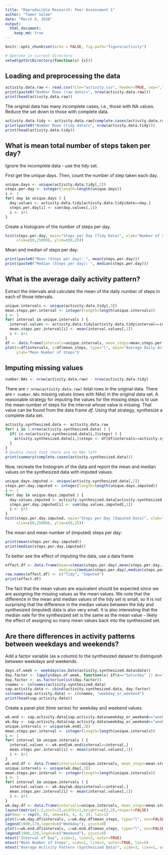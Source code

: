```yaml
---
title: "Reproducible Research: Peer Assessment 1"
author: "Tamer Salem"
date: "March 9, 2020"
output: 
  html_document:
    keep_md: true
---
```


```r
knitr::opts_chunk$set(echo = FALSE, fig.path="figure/activity")
```
```r
# Operate in current directory
setwd(getSrcDirectory(function(x) {x}))
```

## Loading and preprocessing the data

```r
activity.data.raw <- read.csv(file="activity.csv", header=TRUE, sep=",")
print(paste0("Number Rows (raw data)=", nrow(activity.data.raw)))
print(head(activity.data.raw))
```

The original data has many incomplete cases, i.e., those with NA values.  Reduce the set down to those with complete data.
```r
activity.data.tidy <- activity.data.raw[complete.cases(activity.data.raw),]
print(paste0("Number Rows (tidy data)=", nrow(activity.data.tidy)))
print(head(activity.data.tidy))
```

## What is mean total number of steps taken per day?

Ignore the incomplete data - use the tidy set.  

First get the unique days.  Then, count the number of step taken each day.
```r
unique.days <- unique(activity.data.tidy[,2])
steps.per.day <- integer(length=length(unique.days))
i <- 1
for( day in unique.days ) {
  day.values <- activity.data.tidy[activity.data.tidy$date==day,]
  steps.per.day[i] <- sum(day.values[,1])
  i <- i+1
}
```
Create a histogram of the number of steps per day.
```r
hist(steps.per.day, main="Steps per Day (Tidy Data)", xlab="Number of Steps per Day", ylab="Number of Days", breaks=12,
     xlim=c(0,25000), ylim=c(0,20))
```
Mean and median of steps per day:
```r
print(paste0("Mean (Steps per day): ", mean(steps.per.day)))
print(paste0("Median (Steps per day): ", median(steps.per.day)))
```

## What is the average daily activity pattern?

Extract the intervals and calculate the mean of the daily number of steps in each of those intervals.
```r
unique.intervals <- unique(activity.data.tidy[,3])
mean.steps.per.interval <- integer(length=length(unique.intervals))
i <- 1
for( interval in unique.intervals ) {
  interval.values <- activity.data.tidy[activity.data.tidy$interval==interval,]
  mean.steps.per.interval[i] <- mean(interval.values[,1])
  i <- i+1
}
df <- data.frame(intervals=unique.intervals, mean_steps=mean.steps.per.interval)
plot(x=df$intervals, y=df$mean_steps, type="l", main="Average Daily Activity Pattern (Tidy Data)", xlab="Interval of Day",
     ylab="Mean Number of Steps")
```


## Imputing missing values

```r
number.NAs <- nrow(activity.data.raw) - nrow(activity.data.tidy)
```

There are `r nrow(activity.data.raw)` total rows in the original data.  There are `r number.NAs` missing values (rows with NAs) in the original data set.  A reasonable strategy for imputing the 
values for the missing steps is to use the mean number of steps for the interval whose value is missing.  That
value can be found from the data frame *df*.  Using that strategy, synthesize a complete data set.
```r
activity.synthesized.data <- activity.data.raw
for( i in 1:nrow(activity.synthesized.data) ) {
  if( is.na(activity.synthesized.data[i,]$steps) ) {
    activity.synthesized.data[i,]$steps <- df[df$intervals==activity.synthesized.data[i,]$interval,]$mean_steps
  }
}
# Double check that there are no NAs left
print(summary(complete.cases(activity.synthesized.data)))
```
Now, recreate the histogram of the data and report the mean and median values on the synthesized data with imputed values.  
```r
unique.days.imputed <- unique(activity.synthesized.data[,2])
steps.per.day.imputed <- integer(length=length(unique.days.imputed))
i <- 1
for( day in unique.days.imputed ) {
  day.values.imputed <- activity.synthesized.data[activity.synthesized.data$date==day,]
  steps.per.day.imputed[i] <- sum(day.values.imputed[,1])
  i <- i+1
}
hist(steps.per.day.imputed, main="Steps per Day (Imputed Data)", xlab="Number of Steps per Day", ylab="Number of Days", breaks=12,
     xlim=c(0,25000), ylim=c(0,25))
```

The mean and mean number of (imputed) steps per day:
```r
print(mean(steps.per.day.imputed))
print(median(steps.per.day.imputed))
```
To better see the effect of imputing the data, use a data frame
```r
effect.df <- data.frame(mean=c(mean(steps.per.day),mean(steps.per.day.imputed)),
                        median=c(median(steps.per.day),median(steps.per.day.imputed)))
row.names(effect.df) <- c("Tidy", "Imputed")
print(effect.df)
```
The fact that the mean values are equivalent should be expected since we are assigning the missing values as the mean
values.  We note that the difference in the mean and median values of the tidy set is small, so it is not surprising
that the difference in the median values between the tidy and synthesized (imputed) data is also very small.  It is also
interesting that the median vale for the synthesized set is the same as the mean value - likely the effect of assigning
so many mean values back into the synthesized set.

## Are there differences in activity patterns between weekdays and weekends?

Add a factor variable (as a column) to the synthesized dataset to distinguish between weekdays and weekends.
```r
days.of.week <- weekdays(as.Date(activity.synthesized.data$date))
day.factor <- lapply(days.of.week, function(x) if(x=="Saturday" || x=="Sunday") "weekend" else "weekday")
day.factor <- as.factor(unlist(day.factor))
cnames <- colnames(activity.synthesized.data)
sap.activity.data <- cbind(activity.synthesized.data, day.factor)
colnames(sap.activity.data) <- c(cnames, "weekday_or_weekend")
print(head(sap.activity.data))
```

Create a panel plot (time series) for weekday and weekend values.

```r
wk.end <- sap.activity.data[sap.activity.data$weekday_or_weekend=="weekend",]
wk.day <- sap.activity.data[sap.activity.data$weekday_or_weekend=="weekday",]
unique.intervals <- unique(wk.end[,3])
mean.steps.per.interval <- integer(length=length(unique.intervals))
i <- 1
for( interval in unique.intervals ) {
  interval.values <- wk.end[wk.end$interval==interval,]
  mean.steps.per.interval[i] <- mean(interval.values[,1])
  i <- i+1
}
wk.end.df <- data.frame(intervals=unique.intervals, mean_steps=mean.steps.per.interval)
unique.intervals <- unique(wk.day[,3])
mean.steps.per.interval <- integer(length=length(unique.intervals))
i <- 1
for( interval in unique.intervals ) {
  interval.values <- wk.day[wk.day$interval==interval,]
  mean.steps.per.interval[i] <- mean(interval.values[,1])
  i <- i+1
}
wk.day.df <- data.frame(intervals=unique.intervals, mean_steps=mean.steps.per.interval)
layout(matrix(1:2,ncol=1),widths=1,heights=c(2,2),respect=FALSE)
par(mar = rep(0, 4), oma=c(4, 4, 4, 2), las=1)
plot(x=wk.day.df$intervals, y=wk.day.df$mean_steps, type="l", ann=FALSE, xaxt='n', col=2)
legend(1900,170,legend=c("Weekday"), yjust=0)
plot(x=wk.end.df$intervals, y=wk.end.df$mean_steps, type="l", ann=FALSE, col=3)
legend(1900,120,legend=c("Weekend"), yjust=0)
mtext("Interval of Day", side=1, line=3, outer=TRUE)
mtext("Mean Number of Steps", side=2, line=3, outer=TRUE, las=0)
mtext("Average Activity Pattern (Synthesized Data)", side=3, line=1, outer=TRUE, cex=2, font=1)

```
